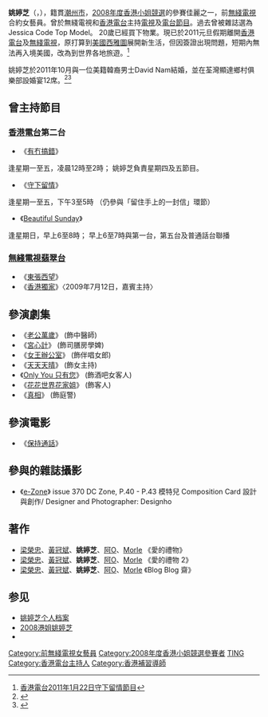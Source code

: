 {{藝人
| 姓名     = 姚婷芝
| 類型     = 女演員
| 圖片     = 
| 圖片尺寸 = 
| 圖片簡介 = 
| 原名     =
| 羅馬拼音 = Yiu Ting-Chi
| 英文名   = Angela Yiu
| 綽號     = 婷芝、Gela、Ange、婷婷、娜姐
| 其他藝名 = 
| 國籍     = {{CNHK}}
| 民族     = 
| 籍貫     = {{CHN}}[[潮州|潮州]]
| 出生日期 = {{birth_date_and _age|1984|5|30}}
| 出生地點 = {{HKG-1959}}
| 逝世日期 = 
| 逝世地點 = 
| 職業     = 演員、節目和電台主持
| 語言     = 粵語、英語、國語
| 教育程度 = 大學畢業
| 配偶     = {{marriage|David Nam|Oct 2011}}
| imdb     = 3225388
| 出身地   = 
| 出道作   = 
| 出道日期 = 
| 代表作   = 
| 活躍年代 = 2008年至今
| 唱片公司 = 
| 經紀公司 = 
| 網站     = 
}}

'''姚婷芝'''（'''{{lang|en|Angela Yiu Ting Chi}}'''，{{bd|1984年|5月30日|catIdx=Y}}），籍貫[[潮州市|潮州市]]，[[2008年度香港小姐競選|2008年度香港小姐競選]]的參賽佳麗之一，前[[電視廣播有限公司|無綫電視]]合約女藝員。曾於無綫電視和[[香港電台|香港電台]]主持[[電視節目|電視]]及[[電台節目|電台節目]]。過去曾被雜誌選為 Jessica Code Top Model。 20歲已經買下物業。現已於2011元旦假期離開[[香港電台|香港電台]]及[[無綫電視|無綫電視]]，原打算到[[美國|美國]][[西雅圖|西雅圖]]展開新生活，但因簽證出現問題，短期內無法再入境美國，改為到世界各地旅遊。<ref>[http://programme.rthk.hk/channel/radio/programme.php?name=radio2/SeeSaw&d=2011-01-22&p=4283&e=128793&m=episode 香港電台2011年1月22日守下留情節目]</ref>

姚婷芝於2011年10月與一位美籍韓裔男士David Nam結婚，並在荃灣顯達鄉村俱樂部設婚宴12席。<ref>{{Cite web |url=http://hk.apple.nextmedia.com/template/apple/art_main.php?iss_id=20111016&sec_id=462&subsec_id=830&art_id=15708090 |title=apple daily |accessdate=2011-10-15 |archive-date=2011-10-18 |archive-url=https://web.archive.org/web/20111018104026/http://hk.apple.nextmedia.com/template/apple/art_main.php?iss_id=20111016&sec_id=462&subsec_id=830&art_id=15708090 |dead-url=no }}</ref><ref>{{Cite web |url=http://hk.apple.nextmedia.com/entertainment/art/20090412/12628491 |title=落選港姐愛情遇挫姚婷芝與鋼琴王子罵街 |accessdate=2015-09-08 |archive-date=2016-03-04 |archive-url=https://web.archive.org/web/20160304133030/http://hk.apple.nextmedia.com/entertainment/art/20090412/12628491 |dead-url=no }}</ref>

==曾主持節目==
===[[香港電台|香港電台]]第二台===
*《[[有冇搞錯|有冇搞錯]]》
逢星期一至五，凌晨12時至2時；
姚婷芝負責星期四及五節目。

*《[[守下留情|守下留情]]》
逢星期一至五，下午3至5時
（仍參與「留住手上的一封信」環節）

*《[[Beautiful_Sunday|Beautiful Sunday]]》
逢星期日，早上6至8時；
早上6至7時與第一台，第五台及普通話台聯播

===[[無綫電視|無綫電視]][[翡翠台|翡翠台]]===
*《[[東張西望|東張西望]]》
*《[[香港獨家|香港獨家]]》〈2009年7月12日，嘉賓主持〉

==參演劇集==
* 《[[老公萬歲|老公萬歲]]》 (飾中醫師)
* 《[[宮心計|宮心計]]》 (飾司膳房學婢)
* 《[[女王辦公室|女王辦公室]]》 (飾伴唱女郎)
* 《[[天天天晴|天天天晴]]》 (飾女主持)
* 《[[Only_You_只有您|Only You 只有您]]》 (飾酒吧女客人)
* 《[[花花世界花家姐|花花世界花家姐]]》 (飾客人)
* 《[[真相_(無綫電視劇集)|真相]]》 (飾庭警)

==參演電影==
* 《[[保持通話|保持通話]]》

==參與的雜誌攝影==
* 《[[e-Zone|e-Zone]]》 issue 370 DC Zone, P.40 - P.43 模特兒 Composition Card 設計與創作/ Designer and Photographer: Designho

==著作==
*[[梁榮忠|梁榮忠]]、[[黃冠斌|黃冠斌]]、'''姚婷芝'''、[[蒙為亮|阿O]]、[[彭詠儀|Morle]] 《愛的禮物》
*[[梁榮忠|梁榮忠]]、[[黃冠斌|黃冠斌]]、'''姚婷芝'''、[[蒙為亮|阿O]]、[[彭詠儀|Morle]]  《愛的禮物 2》
*[[梁榮忠|梁榮忠]]、[[黃冠斌|黃冠斌]]、'''姚婷芝'''、[[蒙為亮|阿O]]、[[彭詠儀|Morle]]  《Blog Blog 齋》

== 参见 ==
<references/>
*[https://web.archive.org/web/20100225125925/http://artiste.tvb.com/profile/angelayiu 姚婷芝个人档案]
*[https://web.archive.org/web/20100225123610/http://misshk.tvb.com/2008/profile_8.html 2008港姐姚婷芝]
*{{hkmdb name|38658}}
{{香港電台唱片騎師}}

{{DEFAULTSORT:Yiu}}
[[Category:前無綫電視女藝員|Category:前無綫電視女藝員]]
[[Category:2008年度香港小姐競選參賽者|Category:2008年度香港小姐競選參賽者]]
[[Category:姚姓|TING]]
[[Category:香港電台主持人|Category:香港電台主持人]]
[[Category:香港補習導師|Category:香港補習導師]]